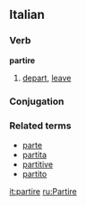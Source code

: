 ==Italian==
===Verb===
'''partire'''

# [[depart]], [[leave]]
===Conjugation===
{{It-conj-ire|part|essere}}
===Related terms===
*[[parte]]
*[[partita]]
*[[partitive]]
*[[partito]]

[[it:partire]]
[[ru:Partire]]